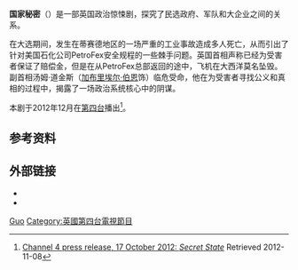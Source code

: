{{Expand English|Secret State (TV miniseries)|tpercent=10}}

'''国家秘密'''（{{lang-en|Secret State}}）是一部英国政治惊悚剧，探究了民选政府、军队和大企业之间的关系。

在大选期间，发生在蒂赛德地区的一场严重的工业事故造成多人死亡，从而引出了针对美国石化公司PetroFex安全规程的一些棘手问题。英国首相声称已经为受害者保证了赔偿金，但是在从PetroFex总部返回的途中，飞机在大西洋莫名坠毁。副首相汤姆·道金斯（[[加布里埃尔·伯恩|加布里埃尔·伯恩]]饰）临危受命，他在为受害者寻找公义和真相的过程中，揭露了一场政治系统核心中的阴谋。 

本剧于2012年12月在[[第四台_(英國)|第四台]]播出<ref name=C4Pressrelease>[http://www.channel4.com/info/press/programme-information/coup Channel 4 press release, 17 October 2012: ''Secret State''] {{Wayback|url=http://www.channel4.com/info/press/programme-information/coup |date=20140407091131 }} Retrieved 2012-11-08</ref>。

==参考资料==
<references/>
==外部链接==
* {{Channel4.com|programmes/secret-state|国家秘密}}
* {{Watch in Mainland China|腾讯视频|url=http://v.qq.com/detail/n/n1r131jrfjmzvc6.html|title=国家秘密}}

[[Category:2010年代英国电视剧|Guo]]
[[Category:英國第四台電視節目|Category:英國第四台電視節目]]